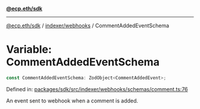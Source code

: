 [**@ecp.eth/sdk**](../../../index.mdx)

***

[@ecp.eth/sdk](/sdk-reference/index.mdx) / [indexer/webhooks](/sdk-reference/indexer/webhooks/index.mdx) / CommentAddedEventSchema

# Variable: CommentAddedEventSchema

```ts
const CommentAddedEventSchema: ZodObject<CommentAddedEvent>;
```

Defined in: [packages/sdk/src/indexer/webhooks/schemas/comment.ts:76](https://github.com/ecp-eth/comments-monorepo/blob/main/packages/sdk/src/indexer/webhooks/schemas/comment.ts#L76)

An event sent to webhook when a comment is added.
